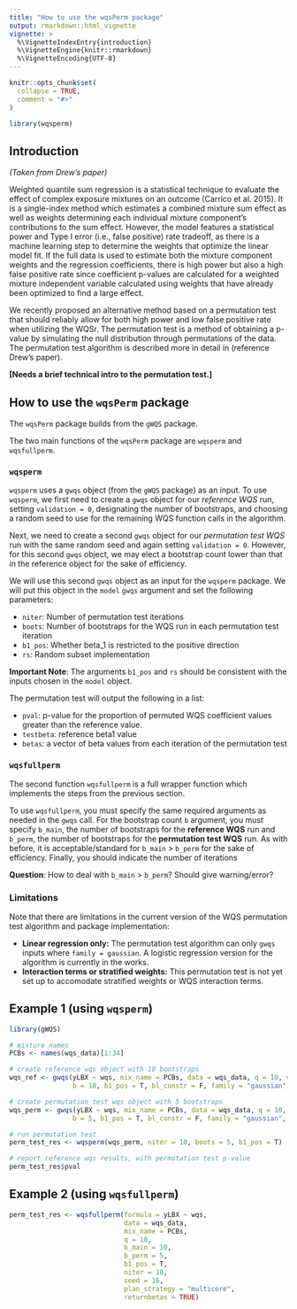 ```yaml
---
title: "How to use the wqsPerm package"
output: rmarkdown::html_vignette
vignette: >
  %\VignetteIndexEntry{introduction}
  %\VignetteEngine{knitr::rmarkdown}
  %\VignetteEncoding{UTF-8}
---
```


```r
knitr::opts_chunk$set(
  collapse = TRUE,
  comment = "#>"
)
```

```r
library(wqsperm)
```

## Introduction 

*(Taken from Drew's paper)*

Weighted quantile sum regression is a statistical technique to evaluate the effect of complex exposure mixtures on an outcome (Carrico et al. 2015). It is a single-index method which estimates a combined mixture sum effect as well as weights determining each individual mixture component's contributions to the sum effect. However, the model features a statistical power and Type I error (i.e., false positive) rate tradeoff, as there is a machine learning step to determine the weights that optimize the linear model fit. If the full data is used to estimate both the mixture component weights and the regression coefficients, there is high power but also a high false positive rate since coefficient p-values are calculated for a weighted mixture independent variable calculated using weights that have already been optimized to find a large effect. 

We recently proposed an alternative method based on a permutation test that should reliably allow for both high power and low false positive rate when utilizing the WQSr. The permutation test is a method of obtaining a p-value by simulating the null distribution through permutations of the data. The permutation test algorithm is described more in detail in (reference Drew's paper).

**[Needs a brief technical intro to the permutation test.]**

## How to use the `wqsPerm` package 

The `wqsPerm` package builds from the `gWQS` package.

The two main functions of the `wqsPerm` package are `wqsperm` and `wqsfullperm`. 

### `wqsperm`

`wqsperm` uses a `gwqs` object (from the `gWQS` package) as an input. To use `wqsperm`, we first need to create a `gwqs` object for our *reference WQS* run, setting `validation = 0`, designating the number of bootstraps,  and choosing a random seed to use for the remaining WQS function calls in the algorithm. 

Next, we need to create a second `gwqs` object for our *permutation test WQS* run with the same random seed and again setting `validation = 0`. However, for this second `gwqs` object, we may elect a bootstrap count lower than that in the reference object for the sake of efficiency. 

We will use this second `gwqs` object as an input for the `wqsperm` package. We will put this object in the `model` `gwqs` argument and set the following parameters: 

* `niter`: Number of permutation test iterations 
* `boots`: Number of bootstraps for the WQS run in each permutation test iteration 
* `b1_pos`: Whether beta_1 is restricted to the positive direction 
* `rs`: Random subset implementation 

**Important Note**: The arguments `b1_pos` and `rs` should be consistent with the inputs chosen in the `model` object.   

The permutation test will output the following in a list: 

* `pval`: p-value for the proportion of permuted WQS coefficient values greater than the reference value.  
* `testbeta`: reference beta1 value 
* `betas`: a vector of beta values from each iteration of the permutation test 

### `wqsfullperm` 

The second function `wqsfullperm` is a full wrapper function which implements the steps from the previous section. 

To use `wqsfullperm`, you must specify the same required arguments as needed in the `gwqs` call. For the bootstrap count `b` argument, you must specify `b_main`, the number of bootstraps for the **reference WQS** run and `b_perm`, the number of bootstraps for the **permutation test WQS** run. As with before, it is acceptable/standard for `b_main` $>$ `b_perm` for the sake of efficiency. Finally, you should indicate the number of iterations 

**Question**: How to deal with `b_main` $>$ `b_perm`? Should give warning/error? 

### Limitations 

Note that there are limitations in the current version of the WQS permutation test algorithm and package implementation: 

* **Linear regression only:** The permutation test algorithm can only `gwqs` inputs where `family = gaussian`. A logistic regression version for the algorithm is currently in the works. 
* **Interaction terms or stratified weights:**  This permutation test is not yet set up to accomodate stratified weights or WQS interaction terms.

## Example 1 (using `wqsperm`)

```r
library(gWQS)

# mixture names 
PCBs <- names(wqs_data)[1:34]

# create reference wqs object with 10 bootstraps 
wqs_ref <- gwqs(yLBX ~ wqs, mix_name = PCBs, data = wqs_data, q = 10, validation = 0, 
                b = 10, b1_pos = T, bl_constr = F, family = "gaussian", seed = 16)

# create permutation test wqs object with 5 bootstraps
wqs_perm <- gwqs(yLBX ~ wqs, mix_name = PCBs, data = wqs_data, q = 10, validation = 0, 
                b = 5, b1_pos = T, bl_constr = F, family = "gaussian", seed = 16)

# run permutation test
perm_test_res <- wqsperm(wqs_perm, niter = 10, boots = 5, b1_pos = T)

# report reference wqs results, with permutation test p-value 
perm_test_res$pval
```

## Example 2 (using `wqsfullperm`)

```r
perm_test_res <- wqsfullperm(formula = yLBX ~ wqs, 
                             data = wqs_data, 
                             mix_name = PCBs, 
                             q = 10, 
                             b_main = 10, 
                             b_perm = 5, 
                             b1_pos = T, 
                             niter = 10, 
                             seed = 16, 
                             plan_strategy = "multicore", 
                             returnbetas = TRUE)
```
